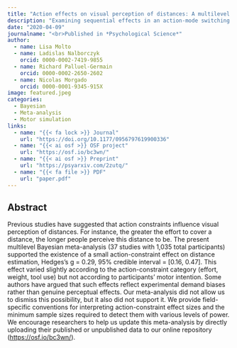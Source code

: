 ```yaml
---
title: "Action effects on visual perception of distances: A multilevel Bayesian meta-analysis"
description: "Examining sequential effects in an action-mode switching paradigm (typing execution and typing imagery)."
date: "2020-04-09"
journalname: "<br>Published in *Psychological Science*"
author: 
  - name: Lisa Molto
  - name: Ladislas Nalborczyk
    orcid: 0000-0002-7419-9855
  - name: Richard Palluel-Germain
    orcid: 0000-0002-2650-2602
  - name: Nicolas Morgado
    orcid: 0000-0001-9345-915X
image: featured.jpeg
categories:
  - Bayesian
  - Meta-analysis
  - Motor simulation
links:
  - name: "{{< fa lock >}} Journal"
    url: "https://doi.org/10.1177/0956797619900336"
  - name: "{{< ai osf >}} OSF project"
    url: "https://osf.io/bc3wn/"
  - name: "{{< ai osf >}} Preprint"
    url: "https://psyarxiv.com/2zutq/"
  - name: "{{< fa file >}} PDF"
    url: "paper.pdf"
---
```


## Abstract

Previous studies have suggested that action constraints influence visual perception of distances. For instance, the greater the effort to cover a distance, the longer people perceive this distance to be. The present multilevel Bayesian meta-analysis (37 studies with 1,035 total participants) supported the existence of a small action-constraint effect on distance estimation, Hedges's g = 0.29, 95% credible interval = [0.16, 0.47]. This effect varied slightly according to the action-constraint category (effort, weight, tool use) but not according to participants’ motor intention. Some authors have argued that such effects reflect experimental demand biases rather than genuine perceptual effects. Our meta-analysis did not allow us to dismiss this possibility, but it also did not support it. We provide field-specific conventions for interpreting action-constraint effect sizes and the minimum sample sizes required to detect them with various levels of power. We encourage researchers to help us update this meta-analysis by directly uploading their published or unpublished data to our online repository (<https://osf.io/bc3wn/>).
